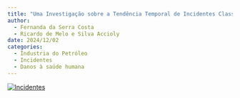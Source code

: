 ```yaml
---
title: "Uma Investigação sobre a Tendência Temporal de Incidentes Classificados como de Danos à Saúde Humana na Indústria de Petróleo do Brasil"
author:
  - Fernanda da Serra Costa
  - Ricardo de Melo e Silva Accioly
date: 2024/12/02
categories: 
  - Industria do Petróleo
  - Incidentes
  - Danos à saúde humana
---
```


[![Incidentes](images/artigo4.png)](https://www.e-publicacoes.uerj.br/cadest/article/view/85964)
